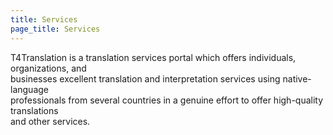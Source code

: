 ```yaml
---
title: Services
page_title: Services
---
```

T4Translation is a translation services portal which offers individuals, organizations, and<br />
businesses excellent translation and interpretation services using native-language<br />
professionals from several countries in a genuine effort to offer high-quality translations<br />
and other services. 
